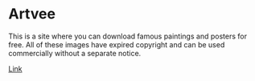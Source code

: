 
<BackTop />

# Artvee

This is a site where you can download famous paintings and posters for free. All of these images have expired copyright and can be used commercially without a separate notice.

[Link](https://artvee.com/)

<Comment />
